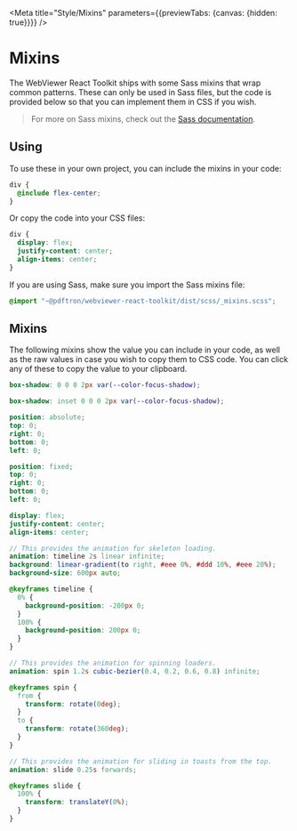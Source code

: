 
<Meta title="Style/Mixins" parameters={{previewTabs: {canvas: {hidden: true}}}} />

# Mixins

The WebViewer React Toolkit ships with some Sass mixins that wrap common
patterns. These can only be used in Sass files, but the code is provided below
so that you can implement them in CSS if you wish.

> For more on Sass mixins, check out the
> [Sass documentation](https://sass-lang.com/documentation/at-rules/mixin).

## Using

To use these in your own project, you can include the mixins in your code:

```scss
div {
  @include flex-center;
}
```

Or copy the code into your CSS files:

```css
div {
  display: flex;
  justify-content: center;
  align-items: center;
}
```

If you are using Sass, make sure you import the Sass mixins file:

```scss
@import "~@pdftron/webviewer-react-toolkit/dist/scss/_mixins.scss";
```

## Mixins

The following mixins show the value you can include in your code, as well as the
raw values in case you wish to copy them to CSS code. You can click any of these
to copy the value to your clipboard.

<!-- Below here is auto-generated. DO NOT EDIT. -->
<!-- GENERATE_ENTRY -->

<Mixins index={0} />

```scss
box-shadow: 0 0 0 2px var(--color-focus-shadow);
```

<Mixins index={1} />

```scss
box-shadow: inset 0 0 0 2px var(--color-focus-shadow);
```

<Mixins index={2} />

```scss
position: absolute;
top: 0;
right: 0;
bottom: 0;
left: 0;
```

<Mixins index={3} />

```scss
position: fixed;
top: 0;
right: 0;
bottom: 0;
left: 0;
```

<Mixins index={4} />

```scss
display: flex;
justify-content: center;
align-items: center;
```

<Mixins index={5} />

```scss
// This provides the animation for skeleton loading.
animation: timeline 2s linear infinite;
background: linear-gradient(to right, #eee 0%, #ddd 10%, #eee 20%);
background-size: 600px auto;

@keyframes timeline {
  0% {
    background-position: -200px 0;
  }
  100% {
    background-position: 200px 0;
  }
}
```

<Mixins index={6} />

```scss
// This provides the animation for spinning loaders.
animation: spin 1.2s cubic-bezier(0.4, 0.2, 0.6, 0.8) infinite;

@keyframes spin {
  from {
    transform: rotate(0deg);
  }
  to {
    transform: rotate(360deg);
  }
}
```

<Mixins index={7} />

```scss
// This provides the animation for sliding in toasts from the top.
animation: slide 0.25s forwards;

@keyframes slide {
  100% {
    transform: translateY(0%);
  }
}
```
